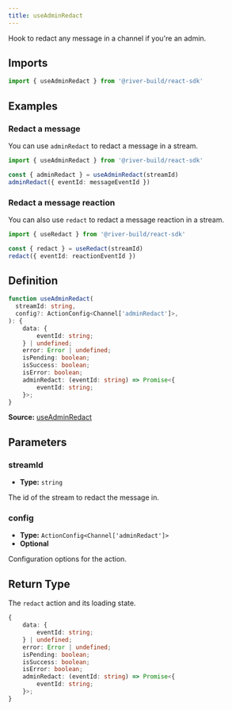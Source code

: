 ```yaml
---
title: useAdminRedact
---
```

Hook to redact any message in a channel if you're an admin.

## Imports

```ts
import { useAdminRedact } from '@river-build/react-sdk'
```

## Examples

### Redact a message

You can use `adminRedact` to redact a message in a stream.
```ts
import { useAdminRedact } from '@river-build/react-sdk'

const { adminRedact } = useAdminRedact(streamId)
adminRedact({ eventId: messageEventId })
```
### Redact a message reaction

You can also use `redact` to redact a message reaction in a stream.
```ts
import { useRedact } from '@river-build/react-sdk'

const { redact } = useRedact(streamId)
redact({ eventId: reactionEventId })
```

## Definition

```ts
function useAdminRedact(
  streamId: string,
  config?: ActionConfig<Channel['adminRedact']>,
): {
    data: {
        eventId: string;
    } | undefined;
    error: Error | undefined;
    isPending: boolean;
    isSuccess: boolean;
    isError: boolean;
    adminRedact: (eventId: string) => Promise<{
        eventId: string;
    }>;
}
```

**Source:** [useAdminRedact](https://github.com/river-build/river/blob/main/packages/react-sdk/src/useAdminRedact.ts)

## Parameters

### streamId

- **Type:** `string`

The id of the stream to redact the message in.

### config

- **Type:** `ActionConfig<Channel['adminRedact']>`
- **Optional**

Configuration options for the action.

## Return Type

The `redact` action and its loading state.

```ts
{
    data: {
        eventId: string;
    } | undefined;
    error: Error | undefined;
    isPending: boolean;
    isSuccess: boolean;
    isError: boolean;
    adminRedact: (eventId: string) => Promise<{
        eventId: string;
    }>;
}
```
